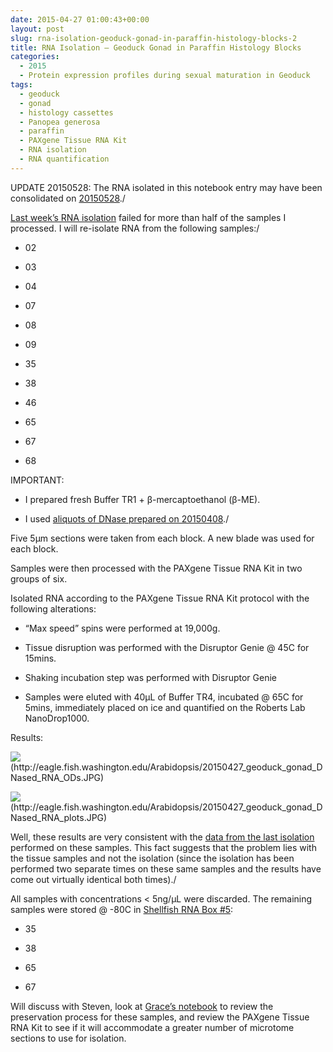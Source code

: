 ```yaml
---
date: 2015-04-27 01:00:43+00:00
layout: post
slug: rna-isolation-geoduck-gonad-in-paraffin-histology-blocks-2
title: RNA Isolation – Geoduck Gonad in Paraffin Histology Blocks
categories:
  - 2015
  - Protein expression profiles during sexual maturation in Geoduck
tags:
  - geoduck
  - gonad
  - histology cassettes
  - Panopea generosa
  - paraffin
  - PAXgene Tissue RNA Kit
  - RNA isolation
  - RNA quantification
---
```


UPDATE 20150528: The RNA isolated in this notebook entry may have been consolidated on [20150528](https://robertslab.github.io/sams-notebook/posts/2015/2015-05-28-bioanalyzer-geoduck-gonad-rna-quality-assessment/)./

[Last week's RNA isolation](https://robertslab.github.io/sams-notebook/posts/2015/2015-04-24-rna-isolation-geoduck-gonad-in-paraffin-histology-blocks/) failed for more than half of the samples I processed. I will re-isolate RNA from the following samples:/




    
  * 02

    
  * 03

    
  * 04

    
  * 07

    
  * 08

    
  * 09

    
  * 35

    
  * 38

    
  * 46

    
  * 65

    
  * 67

    
  * 68



IMPORTANT:


    
  * I prepared fresh Buffer TR1 + β-mercaptoethanol (β-ME).

    
  * I used [aliquots of DNase prepared on 20150408](https://robertslab.github.io/sams-notebook/posts/2015/2015-04-09-rna-isolation-geoduck-foot-in-paraffin-histology-blocks/)./



Five 5μm sections were taken from each block. A new blade was used for each block.

Samples were then processed with the PAXgene Tissue RNA Kit in two groups of six.

Isolated RNA according to the PAXgene Tissue RNA Kit protocol with the following alterations:


    
  * “Max speed” spins were performed at 19,000g.

    
  * Tissue disruption was performed with the Disruptor Genie @ 45C for 15mins.

    
  * Shaking incubation step was performed with Disruptor Genie

    
  * Samples were eluted with 40μL of Buffer TR4, incubated @ 65C for 5mins, immediately placed on ice and quantified on the Roberts Lab NanoDrop1000.



Results:



![](https://eagle.fish.washington.edu/Arabidopsis/20150427_geoduck_gonad_DNased_RNA_ODs.JPG)(http://eagle.fish.washington.edu/Arabidopsis/20150427_geoduck_gonad_DNased_RNA_ODs.JPG)

![](https://eagle.fish.washington.edu/Arabidopsis/20150427_geoduck_gonad_DNased_RNA_plots.JPG)(http://eagle.fish.washington.edu/Arabidopsis/20150427_geoduck_gonad_DNased_RNA_plots.JPG)





Well, these results are very consistent with the [data from the last isolation](https://robertslab.github.io/sams-notebook/posts/2015/2015-04-24-rna-isolation-geoduck-gonad-in-paraffin-histology-blocks/) performed on these samples. This fact suggests that the problem lies with the tissue samples and not the isolation (since the isolation has been performed two separate times on these same samples and the results have come out virtually identical both times)./

All samples with concentrations < 5ng/μL were discarded. The remaining samples were stored @ -80C in [Shellfish RNA Box #5](https://docs.google.com/spreadsheet/ccc?key=0AmS_90rPaQMzcHdyU1d0MDVMLWpaTWdadnJSd0M4UUE&usp=sharing):




    
  * 35

    
  * 38

    
  * 65

    
  * 67



Will discuss with Steven, look at [Grace's notebook](https://genefish.wikispaces.com/Grace%27s+Notebook) to review the preservation process for these samples, and review the PAXgene Tissue RNA Kit to see if it will accommodate a greater number of microtome sections to use for isolation.




